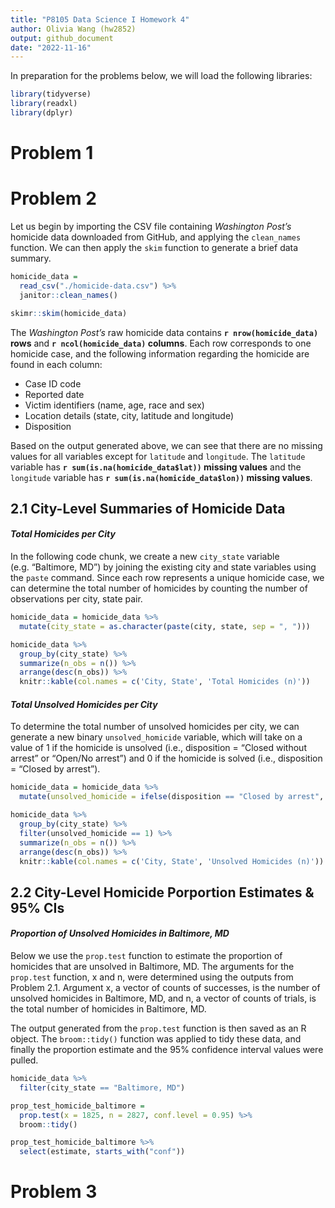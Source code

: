 ```yaml
---
title: "P8105 Data Science I Homework 4"
author: Olivia Wang (hw2852)
output: github_document
date: "2022-11-16"
---
```


In preparation for the problems below, we will load the following libraries: 

```r
library(tidyverse)
library(readxl)
library(dplyr)
```

# Problem 1



# Problem 2

Let us begin by importing the CSV file containing _Washington Post's_ homicide data downloaded from GitHub, and applying the `clean_names` function. We can then apply the `skim` function to generate a brief data summary. 

```r
homicide_data = 
  read_csv("./homicide-data.csv") %>% 
  janitor::clean_names()

skimr::skim(homicide_data)
```

The _Washington Post's_ raw homicide data contains __`r nrow(homicide_data)` rows__ and __`r ncol(homicide_data)` columns__. Each row corresponds to one homicide case, and the following information regarding the homicide are found in each column:

* Case ID code
* Reported date
* Victim identifiers (name, age, race and sex)
* Location details (state, city, latitude and longitude)
* Disposition

Based on the output generated above, we can see that there are no missing values for all variables except for `latitude` and `longitude`. The `latitude` variable has __`r sum(is.na(homicide_data$lat))` missing values__ and the `longitude` variable has __`r sum(is.na(homicide_data$lon))` missing values__. 

## 2.1 City-Level Summaries of Homicide Data

#### _Total Homicides per City_

In the following code chunk, we create a new `city_state` variable (e.g. "Baltimore, MD") by joining the existing city and state variables using the `paste` command. Since each row represents a unique homicide case, we can determine the total number of homicides by counting the number of observations per city, state pair. 

```r
homicide_data = homicide_data %>% 
  mutate(city_state = as.character(paste(city, state, sep = ", ")))

homicide_data %>% 
  group_by(city_state) %>% 
  summarize(n_obs = n()) %>% 
  arrange(desc(n_obs)) %>% 
  knitr::kable(col.names = c('City, State', 'Total Homicides (n)'))
```

#### _Total Unsolved Homicides per City_

To determine the total number of unsolved homicides per city, we can generate a new binary `unsolved_homicide` variable, which will take on a value of 1 if the homicide is unsolved (i.e., disposition = "Closed without arrest" or "Open/No arrest") and 0 if the homicide is solved (i.e., disposition = "Closed by arrest"). 

```r
homicide_data = homicide_data %>% 
  mutate(unsolved_homicide = ifelse(disposition == "Closed by arrest", 0, 1))

homicide_data %>% 
  group_by(city_state) %>%
  filter(unsolved_homicide == 1) %>% 
  summarize(n_obs = n()) %>% 
  arrange(desc(n_obs)) %>% 
  knitr::kable(col.names = c('City, State', 'Unsolved Homicides (n)'))
```

## 2.2 City-Level Homicide Porportion Estimates & 95% CIs

#### _Proportion of Unsolved Homicides in Baltimore, MD_

Below we use the `prop.test` function to estimate the proportion of homicides that are unsolved in Baltimore, MD. The arguments for the `prop.test` function, x and n, were determined using the outputs from Problem 2.1. Argument x, a vector of counts of successes, is the number of unsolved homicides in Baltimore, MD, and n, a vector of counts of trials, is the total number of homicides in Baltimore, MD.

The output generated from the `prop.test` function is then saved as an R object. The `broom::tidy()` function was applied to tidy these data, and finally the proportion estimate and the 95% confidence interval values were pulled. 

```r
homicide_data %>% 
  filter(city_state == "Baltimore, MD")

prop_test_homicide_baltimore = 
  prop.test(x = 1825, n = 2827, conf.level = 0.95) %>% 
  broom::tidy()

prop_test_homicide_baltimore %>% 
  select(estimate, starts_with("conf"))
```



# Problem 3







